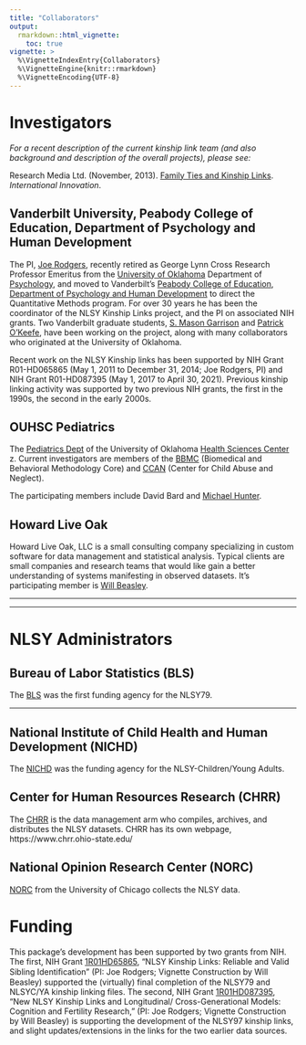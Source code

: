 ```yaml
---
title: "Collaborators"
output:
  rmarkdown::html_vignette:
    toc: true
vignette: >
  %\VignetteIndexEntry{Collaborators}
  %\VignetteEngine{knitr::rmarkdown}
  %\VignetteEncoding{UTF-8}
---
```


Investigators
=============================

*For a recent description of the current kinship link team (and also background and description of the overall projects), please see:*

Research Media Ltd. (November, 2013). [Family Ties and Kinship Links](https://github.com/nlsy-links/NlsyLinks/blob/master/vignettes/publications/2013/rodgers-2013-international-innovation.pdf).  *International Innovation*.

Vanderbilt University, Peabody College of Education, Department of Psychology and Human Development
-----------------------------

The PI, [Joe Rodgers](https://www.vanderbilt.edu/psychological_sciences/bio/joe-rodgers), recently retired as George Lynn Cross Research Professor Emeritus from the
[University of Oklahoma](https://www.ou.edu/) Department of [Psychology](https://www.ou.edu/cas/psychology/), and moved to Vanderbilt's [Peabody College of Education](https://peabody.vanderbilt.edu/), [Department of Psychology and Human Development](https://www.vanderbilt.edu/psychological_sciences/)
to direct the Quantitative Methods program.  For over 30 years he has been the coordinator of the NLSY Kinship Links project, and the PI on associated NIH grants.  Two Vanderbilt graduate students, [S. Mason Garrison](https://www.smasongarrison.com) and [Patrick O'Keefe](https://scholar.google.com/citations?user=7ir-hqAAAAAJ&hl=en), have been working on the project, along with many collaborators who originated at the University of Oklahoma.

Recent work on the NLSY Kinship links has been supported by NIH Grant R01-HD065865 (May 1, 2011 to December 31, 2014; Joe Rodgers, PI) and NIH Grant R01-HD087395 (May 1, 2017 to April 30, 2021). Previous kinship linking activity was supported by two previous NIH grants, the first in the 1990s, the second in the early 2000s.

<!--
<a href="https://www.vanderbilt.edu">
  <img src="images/vandy_logo.png" alt="Vanderbilt" style="width: 150px;"/>
</a>
<a href="https://www.vanderbilt.edu/psychological_sciences">
  <img src="images/vuheader.jpg" alt="Psychological Sciences" style="width: 500px;"/>
</a>
-->

OUHSC Pediatrics
-----------------------------

The [Pediatrics Dept](https://medicine.ouhsc.edu/Academic-Departments/Pediatrics) of the University of Oklahoma [Health Sciences Center](https://www.ouhsc.edu/) z.  Current investigators are members of the [BBMC](https://ouhsc.edu/BBMC/) (Biomedical and Behavioral Methodology Core) and [CCAN](https://medicine.ouhsc.edu/Academic-Departments/Pediatrics/Sections/Developmental-Behavioral-Pediatrics/Patient-Care/Center-on-Child-Abuse-and-Neglect) (Center for Child Abuse and Neglect).

The participating members include David Bard and [Michael Hunter](https://acquia-prod.hhd.psu.edu/contact/michael-hunter).

<!--
<a href="https://ouhsc.edu/BBMC/">
  <img src="./images/BbmcDistributionsBackgroundClear.png" alt="BBMC" style="width: 300px;"/>
</a>
<a href="https://medicine.ouhsc.edu/Academic-Departments/Pediatrics">
  <img src="./images/pediatrics_logo.png" alt="OUHSC Pediatrics" style="width: 250px;"/>
</a>
<a href="https://medicine.ouhsc.edu/Academic-Departments/Pediatrics/Sections/Developmental-Behavioral-Pediatrics/Patient-Care/Center-on-Child-Abuse-and-Neglect">
  <img src="./images/ccanlogo.jpg" alt="CCAN" style="width: 170px;"/>
</a>
-->

Howard Live Oak
-----------------------------

Howard Live Oak, LLC is a small consulting company specializing in custom software for data management and statistical analysis. Typical clients are small companies and research teams that would like gain a better understanding of systems manifesting in observed datasets.  It's participating member is [Will Beasley](https://www.researchgate.net/profile/William-Beasley-5).
<!--
<a href="https://howardliveoak.com/">
  <img src="./images/HloGraphicGray.png" alt="Howard Live Oak" style="width: 150px;"/>
</a>
-->

***
***

NLSY Administrators
=============================


Bureau of Labor Statistics (BLS)
-----------------------------

The [BLS](https://www.bls.gov/) was the first funding agency for the NLSY79.

<!--
<a href="https://www.bls.gov/">
  <img src="./images/bls_logo.jpeg" alt="BLS" style="width: 150px;"/>
</a>
-->

***
National Institute of Child Health and Human Development (NICHD)
-----------------------------

The [NICHD](https://www.nichd.nih.gov/) was the funding agency for the NLSY-Children/Young Adults.

<!--
<a href="https://www.nichd.nih.gov/">
  <img src="./images/nichd_logo.jpeg" alt="NICHD" style="width: 200px;"/>
</a>
-->

Center for Human Resources Research (CHRR)
-----------------------------

The [CHRR](https://www.chrr.ohio-state.edu/) is the data management arm who compiles, archives, and distributes the NLSY datasets.  CHRR has its own webpage, https://www.chrr.ohio-state.edu/

<!--
<a href="https://www.chrr.ohio-state.edu/">
  <img src="./images/chrr_logo.jpeg" alt="CHRR" style="width: 150px;"/>
</a>
-->

National Opinion Research Center (NORC)
-----------------------------

[NORC](https://www.norc.org/) from the University of Chicago collects the NLSY data.

<!--
<a href="https://www.norc.org/">
  <img src="./images/norc_logo.png" alt="NORC" style="width: 250px;"/>
</a>
-->

Funding
=================================

This package’s development has been supported by two grants from NIH.  The first, NIH Grant [1R01HD65865](https://taggs.hhs.gov/Detail/AwardDetail?arg_awardNum=R01HD065865&arg_ProgOfficeCode=50), “NLSY Kinship Links: Reliable and Valid Sibling Identiﬁcation” (PI: Joe Rodgers; Vignette Construction by Will Beasley) supported the (virtually) final completion of the NLSY79 and NLSYC/YA kinship linking files.  The second, NIH Grant [1R01HD087395](https://reporter.nih.gov/project-details/9239744), “New NLSY Kinship Links and Longitudinal/ Cross-Generational Models: Cognition and Fertility Research," (PI:  Joe Rodgers;  Vignette Construction by Will Beasley) is supporting the development of the NLSY97 kinship links, and slight updates/extensions in the links for the two earlier data sources.

